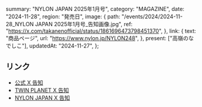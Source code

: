   summary: "NYLON JAPAN 2025年1月号",
  category: "MAGAZINE",
  date: "2024-11-28",
  region: "発売日",
  image: {
    path: "/events/2024/2024-11-28_NYLON JAPAN 2025年1月号_告知画像.jpg",
    ref: "https://x.com/takanenofficial/status/1861696473798451370",
  },
  link: {
    text: "商品ページ",
    url: "https://www.nylon.jp/NYLON248",
  },
  present: ["高嶺のなでしこ"],
  updatedAt: "2024-11-27",
};

## リンク

- [公式 X 告知](https://x.com/takanenofficial/status/1861696473798451370)
- [TWIN PLANET X 告知](https://x.com/TP_official_/status/1861715405490069586)
- [NYLON JAPAN X 告知](https://x.com/NYLONJAPAN/status/1852274385576427733)
